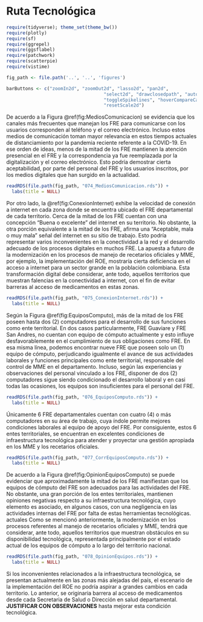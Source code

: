 # Ruta Tecnológica

```r
require(tidyverse); theme_set(theme_bw())
require(plotly)
require(sf)
require(ggrepel)
require(ggsflabel)
require(patchwork)
require(scatterpie)
require(vistime)

fig_path <- file.path('..', '..', 'figures')

barButtons <- c("zoomIn2d", "zoomOut2d", "lasso2d", "pan2d", 
                                    "select2d", "drawclosedpath", "autoScale2d", "zoom2", 
                                    "toggleSpikelines", "hoverCompareCartesian", "hoverClosestCartesian", 
                                    "resetScale2d")
```

\maxdeadcycles=1000

De acuerdo a la Figura \@ref(fig:MediosComunicacion) se evidencia que los canales más frecuentes que manejan los FRE para comunicarse con los usuarios corresponden al teléfono y el correo electrónico. Incluso estos medios de comunicación toman mayor relevancia en estos tiempos actuales de distanciamiento por la pandemia reciente referente a la COVID-19. En ese orden de ideas, menos de la mitad de los FRE mantienen la atención presencial en el FRE y la correspondencia ya fue reemplazada por la digitalización y el correo electrónico. Esto podría demostrar cierta aceptabilidad, por parte del personal del FRE y los usuarios inscritos, por los medios digitales que han surgido en la actualidad.

```r
readRDS(file.path(fig_path, "074_MediosComunicacion.rds")) + 
  labs(title = NULL)
```

Por otro lado, la \@ref(fig:ConexionInternet) exhibe la velocidad de conexión a internet en cada zona donde se encuentra ubicado el FRE departamental de cada territorio. Cerca de la mitad de los FRE cuentan con una concepción “Buena o excelente” del internet en su territorio. No obstante, la otra porción equivalente a la mitad de los FRE, afirma una “Aceptable, mala o muy mala” señal del internet en su sitio de trabajo. Esto podría representar varios inconvenientes en la conectividad a la red y el desarrollo adecuado de los procesos digitales en muchos FRE. La apuesta a futuro de la modernización en los procesos de manejo de recetarios oficiales y MME, por ejemplo, la implementación del ROE, mostraría cierta deficiencia en el acceso a internet para un sector grande en la población colombiana. Esta transformación digital debe considerar, ante todo, aquellos territorios que muestran falencias en la conectividad a internet, con el fin de evitar barreras al acceso de medicamentos en estas zonas.

```r
readRDS(file.path(fig_path, "075_ConexionInternet.rds")) + 
  labs(title = NULL)
```

Según la Figura \@ref(fig:EquiposComputo), más de la mitad de los FRE poseen hasta dos (2) computadores para el desarrollo de sus funciones como ente territorial. En dos casos particularmente, FRE Guaviare y FRE San Andres, no cuentan con equipo de cómputo actualmente y esto influye desfavorablemente en el cumplimiento de sus obligaciones como FRE. En esa misma línea, podemos encontrar nueve FRE que poseen solo un (1) equipo de cómputo, perjudicando igualmente el avance de sus actividades laborales y funciones principales como ente territorial, responsable del control de MME en el departamento. Incluso, según las experiencias y observaciones del personal vinculado a los FRE, disponer de dos (2) computadores sigue siendo condicionado el desarrollo laboral y en casi todas las ocasiones, los equipos son insuficientes para el personal del FRE.

```r
readRDS(file.path(fig_path, "076_EquiposComputo.rds")) + 
  labs(title = NULL)
```

Únicamente 6 FRE departamentales cuentan con cuatro (4) o más computadores en su área de trabajo, cuya índole permite mejores condiciones laborales al equipo de apoyo del FRE. Por consiguiente, estos 6 entes territoriales, se encuentran en excelentes condiciones de infraestructura tecnológica para atender y proyectar una gestión apropiada en los MME y los recetarios oficiales.

```r
readRDS(file.path(fig_path, "077_CorrEquiposComputo.rds")) + 
  labs(title = NULL)
```

De acuerdo a la Figura \@ref(fig:OpinionEquiposComputo) se puede evidenciar que aproximadamente la mitad de los FRE manifiestan que los equipos de cómputo del FRE son adecuados para las actividades del FRE. No obstante, una gran porción de los entes territoriales, mantienen opiniones negativas respecto a su infraestructura tecnológica, cuyo elemento es asociado, en algunos casos, con una negligencia en las actividades internas del FRE por falta de estas herramientas tecnológicas. actuales Como se mencionó anteriormente, la modernización en los procesos referentes al manejo de recetarios oficiales y MME, tendrá que considerar, ante todo, aquellos territorios que muestran obstáculos en su disponibilidad tecnológica, representada principalmente por el estado actual de los equipos de cómputo a lo largo del territorio nacional.

```r
readRDS(file.path(fig_path, "078_OpinionEquipos.rds")) + 
  labs(title = NULL)
```

Si los inconvenientes relacionados a la infraestructura tecnológica, se presentan actualmente en las zonas más alejadas del país, el escenario de la implementación del ROE no podría aspirar a grandes cambios en cada territorio. Lo anterior, se originaria barrera al acceso de medicamentos desde cada Secretaria de Salud o Dirección en salud departamental. **JUSTIFICAR CON OBSERVACIONES** hasta mejorar esta condición tecnológica.
